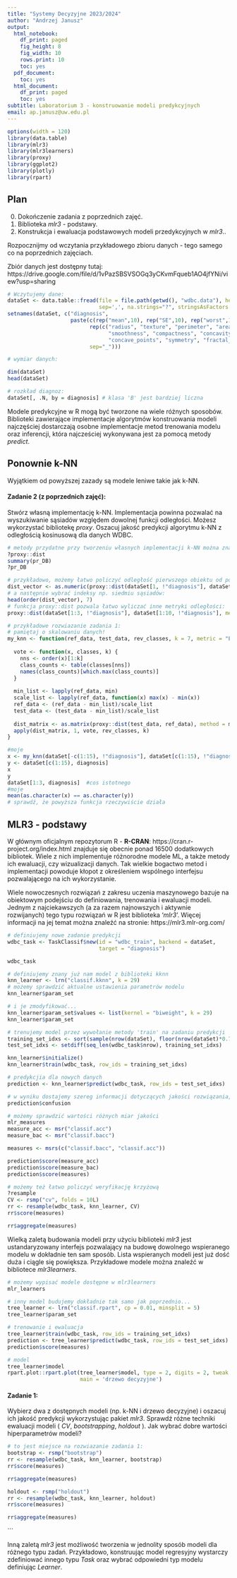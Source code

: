 ```yaml
---
title: "Systemy Decyzyjne 2023/2024"
author: "Andrzej Janusz"
output:
  html_notebook:
    df_print: paged
    fig_height: 8
    fig_width: 10
    rows.print: 10
    toc: yes
  pdf_document:
    toc: yes
  html_document:
    df_print: paged
    toc: yes
subtitle: Laboratorium 3 - konstruowanie modeli predykcyjnych
email: ap.janusz@uw.edu.pl
---
```


```r
options(width = 120)
library(data.table)
library(mlr3)
library(mlr3learners)
library(proxy)
library(ggplot2)
library(plotly)
library(rpart)
```

## Plan

0. Dokończenie zadania z poprzednich zajęć.
1. Biblioteka _mlr3_ - podstawy.
2. Konstrukcja i ewaluacja podstawowych modeli przedykcyjnych w _mlr3_..


Rozpocznijmy od wczytania przykładowego zbioru danych - tego samego co na poprzednich zajęciach.

Zbiór danych jest dostępny tutaj:
https://drive.google.com/file/d/1vPazSBSVSOGq3yCKvmFqueb1AO4jfYNi/view?usp=sharing


```r
# Wczytujemy dane:
dataSet <- data.table::fread(file = file.path(getwd(), "wdbc.data"), header = FALSE, 
                             sep=',', na.strings="?", stringsAsFactors = TRUE, drop = 1)
setnames(dataSet, c("diagnosis",
                    paste(c(rep("mean",10), rep("SE",10), rep("worst",10)),
                          rep(c("radius", "texture", "perimeter", "area",
                                "smoothness", "compactness", "concavity",
                                "concave_points", "symmetry", "fractal_dimension"),3),
                          sep="_")))

# wymiar danych:

dim(dataSet)
head(dataSet)

# rozkład diagnoz:
dataSet[, .N, by = diagnosis] # klasa 'B' jest bardziej liczna
```

Modele predykcyjne w R mogą być tworzone na wiele różnych sposobów. Biblioteki zawierające implementacje algorytmów konstruowania modeli najczęściej dostarczają osobne implementacje metod trenowania modelu oraz inferencji, która najcześciej wykonywana jest za pomocą metody _predict_.

## Ponownie k-NN

Wyjątkiem od powyższej zazady są modele leniwe takie jak k-NN. 

#### Zadanie 2 (z poprzednich zajęć):
Stwórz własną implementację k-NN. Implementacja powinna pozwalać na wyszukiwanie sąsiadów względem dowolnej funkcji odległości. Możesz wykorzystać bibliotekę _proxy_. Oszacuj jakość predykcji algorytmu k-NN z odległością kosinusową dla danych WDBC.

```r
# metody przydatne przy tworzeniu własnych implementacji k-NN można znaleźć w bibliotece proxy
?proxy::dist
summary(pr_DB)
?pr_DB

# przykładowo, możemy łatwo policzyć odległość pierwszego obiektu od pozostałych obiektów w danych:
dist_vector <- as.numeric(proxy::dist(dataSet[1, !"diagnosis"], dataSet[, !"diagnosis"]))
# a następnie wybrać indeksy np. siedmiu sąsiadów:
head(order(dist_vector), 7)
# funkcja proxy::dist pozwala łatwo wyliczać inne metryki odległości:
proxy::dist(dataSet[1:3, !"diagnosis"], dataSet[1:10, !"diagnosis"], method = "Canberra")

# przykładowe rozwiazanie zadania 1:
# pamiętaj o skalowaniu danych!
my_knn <- function(ref_data, test_data, rev_classes, k = 7, metric = "Euclidean") {
  
  vote <- function(x, classes, k) {
    nns <- order(x)[1:k]
    class_counts <- table(classes[nns])
    names(class_counts)[which.max(class_counts)]
  }
  
  min_list <- lapply(ref_data, min)
  scale_list <- lapply(ref_data, function(x) max(x) - min(x))
  ref_data <- (ref_data - min_list)/scale_list
  test_data <- (test_data - min_list)/scale_list
  
  dist_matrix <- as.matrix(proxy::dist(test_data, ref_data), method = metric)
  apply(dist_matrix, 1, vote, rev_classes, k)
}

#moje
x <- my_knn(dataSet[-c(1:15), !"diagnosis"], dataSet[c(1:15), !"diagnosis"], dataSet[-c(1:15), "diagnosis"])
y <- dataSet[c(1:15), diagnosis]
x
y
dataSet[1:3, diagnosis]  #cos istotnego
#moje
mean(as.character(x) == as.character(y))
# sprawdź, że powyższa funkcja rzeczywiście działa

```

## MLR3 - podstawy

W głównym oficjalnym repozytorum R - __R-CRAN__: https://cran.r-project.org/index.html znajduje się obecnie ponad 16500 dodatkowych bibliotek. Wiele z nich implementuje różnorodne modele ML, a także metody ich ewaluacji, czy wizualizacji danych. Tak wielkie bogactwo metod i implementacji powoduje kłopot z określeniem wspólnego interfejsu pozwalającego na ich wykorzystanie.

Wiele nowoczesnych rozwiązań z zakresu uczenia maszynowego bazuje na obiektowym podejściu do definiowania, trenowania i ewaluacji modeli. Jednym z najciekawszych (a za razem najnowszych i aktywnie rozwijanych) tego typu rozwiązań w R jest biblioteka '_mlr3_'. Więcej informacji na jej temat można znaleźć na stronie: https://mlr3.mlr-org.com/



```r
# definiujemy nowe zadanie predykcji
wdbc_task <- TaskClassif$new(id = "wdbc_train", backend = dataSet, 
                             target = "diagnosis")

wdbc_task

# definiujemy znany już nam model z biblioteki kknn
knn_learner <- lrn("classif.kknn", k = 29)
# możemy sprawdzić aktualne ustawienia parametrów modelu
knn_learner$param_set

# i je zmodyfikować...
knn_learner$param_set$values <- list(kernel = "biweight", k = 29)
knn_learner$param_set

# trenujemy model przez wywołanie metody 'train' na zadaniu predykcji
training_set_idxs <- sort(sample(nrow(dataSet), floor(nrow(dataSet)*0.7)))
test_set_idxs <- setdiff(seq_len(wdbc_task$nrow), training_set_idxs)

knn_learner$initialize()
knn_learner$train(wdbc_task, row_ids = training_set_idxs)

# predykcjia dla nowych danych
prediction <- knn_learner$predict(wdbc_task, row_ids = test_set_idxs)

# w wyniku dostajemy szereg informacji dotyczących jakości rozwiązania, np. macierz pomyłek:
prediction$confusion

# możemy sprawdzić wartości różnych miar jakości
mlr_measures
measure_acc <- msr("classif.acc")
measure_bac <- msr("classif.bacc")

measures <- msrs(c("classif.bacc", "classif.acc"))

prediction$score(measure_acc)
prediction$score(measure_bac)
prediction$score(measures)

# możemy też łatwo policzyć weryfikację krzyżową
?resample
CV <- rsmp("cv", folds = 10L)
rr <- resample(wdbc_task, knn_learner, CV)
rr$score(measures)

rr$aggregate(measures)
```

Wielką zaletą budowania modeli przy użyciu biblioteki _mlr3_ jest ustandaryzowany interfejs pozwalający na budowę dowolnego wspieranego modelu w dokładnie ten sam sposób. Lista wspieranych modeli jest już dość duża i ciągle się powiększa. Przykładowe modele można znaleźć w bibliotece _mlr3learners_.

```r
# możemy wypisać modele dostępne w mlr3learners
mlr_learners

# inny model budujemy dokładnie tak samo jak poprzednio...
tree_learner <- lrn("classif.rpart", cp = 0.01, minsplit = 5)
tree_learner$param_set

# trenowanie i ewaluacja
tree_learner$train(wdbc_task, row_ids = training_set_idxs)
prediction <- tree_learner$predict(wdbc_task, row_ids = test_set_idxs)
prediction$score(measures)

# model
tree_learner$model
rpart.plot::rpart.plot(tree_learner$model, type = 2, digits = 2, tweak = 1.0,
                       main = 'drzewo decyzyjne')

```

#### Zadanie 1: 
Wybierz dwa z dostępnych modeli (np. k-NN i drzewo decyzyjne) i oszacuj ich jakość predykcji wykorzystując pakiet _mlr3_. Sprawdź różne techniki ewaluacji modeli ( _CV_, _bootstrapping_, _holdout_ ). Jak wybrać dobre wartości hiperparametrów modeli?

```r
# to jest miejsce na rozwiazanie zadania 1:
bootstrap <- rsmp("bootstrap")
rr <- resample(wdbc_task, knn_learner, bootstrap)
rr$score(measures)

rr$aggregate(measures)

holdout <- rsmp("holdout")
rr <- resample(wdbc_task, knn_learner, holdout)
rr$score(measures)

rr$aggregate(measures)


```


```

Inną zaletą _mlr3_ jest możliwość tworzenia w jednolity sposób modeli dla różnego typu zadań. Przykładowo, konstruując model regresyjny wystarczy zdefiniować innego typu _Task_ oraz wybrać odpowiedni typ modelu definiując _Learner_.

\  
\  

